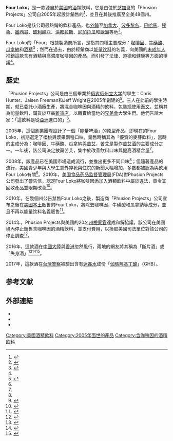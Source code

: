 {{Infobox Beverage
|image=<!-- 檔案不存在 [[Image:Fourlokoproducts.jpg|200px]] -->
|type={{le|麥芽飲料|Malt beverage}}
|origin={{USA}}
|introduced=2005年
|proof=6%, 7%, 8%, 12%或14%
|flavor=多種
|website= {{en}}{{es}}{{zh-cn}}[http://fourloko.com fourloko.com]
|related={{le|Tilt|Tilt (drink)|Tilt}}，{{le|Joose|Joose}}，{{le|Sparks (飲料)|Sparks (drink)|Sparks}}，{{le|Axehead|Axehead}}，{{le|Blast (飲料)|Blast (drink)|Blast}}
}}

'''Four Loko'''，是一款源自於[[美國|美國]]的[[酒|酒]]類飲料，它是由位於[[芝加哥|芝加哥]]的「Phusion Projects」公司自2005年起設計銷售的<ref name="ChicagoTrib">{{cite news|url=http://articles.chicagotribune.com/2009-08-24/news/0908230370_1_caffeine-energy-drinks-alcoholic|title=Caffeinated alcoholic drinks stir up legal concerns: Four Loko, Four Maxed, Joose target of state attorneys general group|last=Hughlett|first=Mike|date=2009-08-24|newspaper=[[Chicago_Tribune|Chicago Tribune]]|accessdate=2010-05-29|archive-date=2013-04-25|archive-url=https://web.archive.org/web/20130425005809/http://articles.chicagotribune.com/2009-08-24/news/0908230370_1_caffeine-energy-drinks-alcoholic|dead-url=no}}</ref>，並且在其後推廣至全美48個州。

Four Loko是該公司最熱銷的飲料產品，也[[外銷|外銷]]至[[加拿大|加拿大]]、[[波多黎各|波多黎各]]、[[巴哈馬|巴哈馬]]、[[秘魯|秘魯]]、[[墨西哥|墨西哥]]、[[玻利維亞|玻利維亞]]、[[洪都拉斯|洪都拉斯]]、[[尼加拉瓜|尼加拉瓜]]和[[歐洲|歐洲]]等地<ref name="BallState">{{cite news|url=http://www.bsudailynews.com/2.14292/horny-hyper-and-happy-1.2012913|title=Horny, hyper and happy: That's what most people want to feel when they drink alcohol, right? The unofficial slogan is what the makers of Four hope for.|last=Schelle|first=Charles|date=2006-04-14|work=[[The_Ball_State_Daily_News|The Ball State Daily News]]|accessdate=2010-05-29|archiveurl=https://web.archive.org/web/20101125072641/http://www.bsudailynews.com/2.14292/horny-hyper-and-happy-1.2012913|archivedate=2010-11-25|deadurl=yes}}</ref>。

Four Loko的「Four」根據製造商所言，是指其四種主要成分：[[咖啡因|咖啡因]]、[[牛磺酸|牛磺酸]]、[[瓜拿納|瓜拿納]]和[[酒精|酒精]]<ref name="Madison Park">{{cite news|author1=Madison Park|title=What's inside alcoholic energy drinks?|url=http://edition.cnn.com/2010/HEALTH/10/27/energy.drink.ingredients/|accessdate=2016-09-05|agency=[[CNN|CNN]]|date=2010-10-27|archive-date=2016-09-17|archive-url=https://web.archive.org/web/20160917003534/http://edition.cnn.com/2010/HEALTH/10/27/energy.drink.ingredients/|dead-url=no}}</ref>；然而在過去，由於經銷商以[[能量饮料|能量饮料]]的名義，向美國的[[未成年人|未成年人]]推銷這款含有酒精與高濃度咖啡因的產品，而引發了法律、道德和健康等方面的爭議<ref name="ChicagoTrib" />。

== 歷史 ==
「Phusion Projects」公司是由三個畢業於[[俄亥俄州立大学|俄亥俄州立大学]]的學生：Chris Hunter、Jaisen Freeman和Jeff Wright在2005年創建的<ref name="thefix">{{cite web | url=http://www.thefix.com/content/four-loko | title=Meet the Frat Boys Behind Four Loko, America's Most Hated Beer | publisher=The Fix | accessdate=2014-07-15 | author=Cheshes, Jay | archive-date=2014-08-15 | archive-url=https://web.archive.org/web/20140815105958/http://www.thefix.com/content/four-loko | dead-url=no }}</ref>。三人在此前的學生時期，就已委託小酒廠生產，將混合咖啡因與酒精的飲料，包裝瓶使用[[泰文|泰文]]，並稱其為能量飲料，鋪貨於亞裔[[雜貨店|雜貨店]]，以轉賣給當地的[[兄弟會|兄弟會]]大學生們。他們告訴大家：「這飲料是從[[亞洲|亞洲]]進口的」<ref name="thefix"/>。

2005年，這個創業團隊設計了一個「能量啤酒」的原型產品，即現在的Four Loko，初期選定了櫻桃與漿果兩種口味，銷售時稱其為「優質的麥芽飲料」，當時的主成分為：咖啡因、牛磺酸、瓜拿納與[[苦艾|苦艾]]，苦艾是製作[[苦艾酒|苦艾酒]]的主要成分之一。一年後，該公司決定放棄苦艾，集中於改善飲料口味與提高酒精含量<ref name="thefix"/>。

2008年，該產品已在美國市場造成流行，並推出更多不同口味<ref name="thefix"/>；但隨著產品的流行，美國青少年與大學生意外猝死與住院的新聞大幅增加，多數都被認為與飲用Four Loko有關<ref name="nytimes">{{cite news|author1=ABBY GOODNOUGH and DAN FROSCH|title=F.D.A. Expected to Act on Alcoholic Energy Drinks|url=http://www.nytimes.com/2010/11/16/us/16drinks.html?_r=0|accessdate=2016-09-06|agency=[[紐約時報|紐約時報]]|date=2010-11-15|archive-date=2015-04-07|archive-url=https://web.archive.org/web/20150407000323/http://www.nytimes.com/2010/11/16/us/16drinks.html?_r=0|dead-url=no}}</ref>。2010年，[[美国食品药品监督管理局|美国食品药品监督管理局]](FDA)對Phusion Projects公司發出了警告信，認定Four Loko將咖啡因添加入酒類飲料中屬於違法，責令其回收產品並限期改善<ref name="fda">{{cite web|author1=Department of Health and Human Services|title=Phusion Projects Inc. 11/17/10|url=http://www.fda.gov/ICECI/EnforcementActions/WarningLetters/2010/ucm234023.htm|accessdate=2016-09-06|date=2010-11-17|archive-date=2016-08-23|archive-url=https://web.archive.org/web/20160823185842/http://www.fda.gov/ICECI/EnforcementActions/WarningLetters/2010/ucm234023.htm|dead-url=no}}</ref>。

2010年，在幾個州公告禁售Four Loko之後，製造商「Phusion Projects」公司宣布之後在[[美國本土|美國本土]]販售的Four Loko，將除去咖啡因，牛磺酸和瓜拿納等成分，並且不再以能量饮料名義販售<ref name="kesq">{{cite web | title = Four Loko Back on Shelves: Alcoholic Energy Drink No Longer Contains Caffeine | url = http://www.kesq.com/news/26409357/detail.html | first = Philippe | last = Djegal | date = 2012-04-24 | location = Coachella Valley, California | publisher = [[KESQ-TV|KESQ-TV]] | accessdate = 2011-07-13 }}{{dead link|date=2017年11月 |bot=InternetArchiveBot |fix-attempted=yes }}</ref>。

2014年，Phusion Projects與美國的20名[[州檢察官|州檢察官]]達成和解協議，該公司在美國境內停止銷售含咖啡因的酒精飲料，並支付費用，以換取美國司法單位對該公司的停止調查<ref name="BRIAN FELDMAN">{{cite news|author1=BRIAN FELDMAN|title=R.I.P. Four Loko, 2005 - 2014|url=http://www.theatlantic.com/national/archive/2014/03/rip-four-loko/359602/|accessdate=2016-09-06|agency=[[The_Atlantic|The Atlantic]]|date=2014-03-26|archive-date=2016-09-01|archive-url=https://web.archive.org/web/20160901223249/http://www.theatlantic.com/national/archive/2014/03/rip-four-loko/359602/|dead-url=no}}</ref>。

2016年，這款酒在[[中國大陸|中國大陸]]與[[香港|香港]]忽然風行，兩地的網友將其稱為「斷片酒」或「失身酒」<ref name="林晶">{{cite news|author1=林晶，编辑王丰丰|title=网红饮料“四洛克”：江湖外号“断片儿酒”？|url=http://news.xinhuanet.com/photo/2016-06/07/c_129045296.htm|accessdate=2016-09-06|agency=[[新華網|新華網]]|date=2016-06-07|archive-date=2016-06-08|archive-url=https://web.archive.org/web/20160608125154/http://news.xinhuanet.com/photo/2016-06/07/c_129045296.htm|dead-url=no}}</ref><ref name="hk.apple">{{cite news|title=北區藥房熱賣　水客狂掃「失身酒」 「一罐斷片」女士慎防中招|url=http://hk.apple.nextmedia.com/news/art/20160830/19754108|accessdate=2016-09-06|agency=[[香港蘋果日報|香港蘋果日報]]|date=2016-08-30|archive-date=2016-09-03|archive-url=https://web.archive.org/web/20160903163104/http://hk.apple.nextmedia.com/news/art/20160830/19754108|dead-url=no}}</ref><ref name="ettoday">{{cite news|title=美女一喝就脫褲！美國禁酒四洛克...登陸中國變失身酒|url=http://www.ettoday.net/news/20160830/765060.htm|accessdate=2016-09-06|agency=[[ETtoday新聞雲|ETtoday新聞雲]]|date=2016-08-30|archive-date=2016-09-03|archive-url=https://web.archive.org/web/20160903184630/http://www.ettoday.net/news/20160830/765060.htm|dead-url=no}}</ref>。

2017年，這款酒在[[台灣警察|台灣警察]]被驗出含有[[迷姦水|迷姦水]]成份「[[伽瑪羥基丁酸|伽瑪羥基丁酸]]」（GHB）。

==参考文献==
{{reflist}}

==外部連結==
*{{facebook|fourloko}} 
*{{twitter|fourloko}}
*{{instagram|fourloko}}

[[Category:美國酒精飲料|Category:美國酒精飲料]]
[[Category:2005年面世的產品|Category:2005年面世的產品]]
[[Category:含咖啡因的酒精飲料|Category:含咖啡因的酒精飲料]]